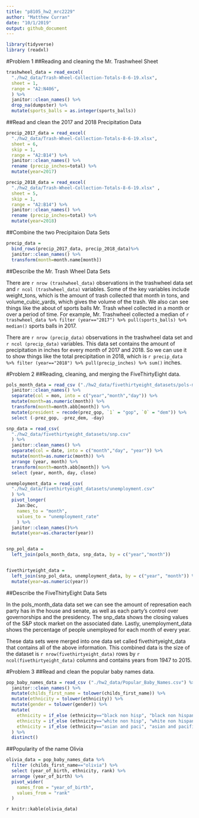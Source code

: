 ```yaml
---
title: "p8105_hw2_mrc2229"
author: "Matthew Curran"
date: "10/1/2019"
output: github_document
---
```


```r
library(tidyverse)
library (readxl)
```
#Problem 1
##Reading and cleaning the Mr. Trashwheel Sheet
```r
trashwheel_data = read_excel(
  "./hw2_data/Trash-Wheel-Collection-Totals-8-6-19.xlsx", 
  sheet = 1, 
  range = "A2:N406",
  ) %>%
  janitor::clean_names() %>%
  drop_na(dumpster) %>%
  mutate(sports_balls = as.integer(sports_balls))
```
##Read and clean the 2017 and 2018 Precipitation Data
```r
precip_2017_data = read_excel(
  "./hw2_data/Trash-Wheel-Collection-Totals-8-6-19.xlsx", 
  sheet = 6,
  skip = 1,
  range = "A2:B14") %>%
  janitor::clean_names() %>%
  rename (precip_inches=total) %>%
  mutate(year=2017)

precip_2018_data = read_excel(
  "./hw2_data/Trash-Wheel-Collection-Totals-8-6-19.xlsx" , 
  sheet = 5,
  skip = 1,
  range = "A2:B14") %>%
  janitor::clean_names() %>%
  rename (precip_inches=total) %>%
  mutate(year=2018)
```
##Combine the two Precipitaion Data Sets
```r
precip_data =
  bind_rows(precip_2017_data, precip_2018_data)%>%
  janitor::clean_names() %>%
  transform(month=month.name[month])
```
##Describe the Mr. Trash Wheel Data Sets

There are `r nrow (trashwheel_data)` observations in the trashwheel data set and `r ncol (trashwheel_data)` variables. Some of the key variables include weight_tons, which is the amount of trash collected that month in tons, and volume_cubic_yards, which gives the volume of the trash. We also can see things like the about of sports balls Mr. Trash wheel collected in a month or over a period of time. For example, Mr. Trashwheel collected a median of `r trashwheel_data %>% filter (year=="2017") %>% pull(sports_balls) %>% median()` sports balls in 2017.

There are `r nrow (precip_data)` observations in the trashwheel data set and `r ncol (precip_data)` variables. This data set contains the amount of precipitation in inches for every month of 2017 and 2018. So we can use it to show things like the total precipitation in 2018, which is `r precip_data %>% filter (year=="2018") %>% pull(precip_inches) %>% sum()` inches.

#Problem 2
##Reading, cleaning, and merging the FiveThirtyEight data.
```r
pols_month_data = read_csv ("./hw2_data/fivethirtyeight_datasets/pols-month.csv") %>%
  janitor::clean_names() %>%
  separate(col = mon, into = c("year","month","day")) %>%
  mutate(month=as.numeric(month)) %>%
  transform(month=month.abb[month]) %>%
  mutate(president = recode(prez_gop, `1` = "gop", `0` = "dem")) %>%
  select (-prez_gop, -prez_dem, -day)

snp_data = read_csv(
  "./hw2_data/fivethirtyeight_datasets/snp.csv"
  ) %>%
  janitor::clean_names() %>%
  separate(col = date, into = c("month","day", "year")) %>%
  mutate(month=as.numeric(month)) %>%
  arrange (year, month) %>%
  transform(month=month.abb[month]) %>%
  select (year, month, day, close)

unemployment_data = read_csv(
  "./hw2_data/fivethirtyeight_datasets/unemployment.csv"
  ) %>%
  pivot_longer(
    Jan:Dec,
    names_to = "month",
    values_to = "unemployment_rate"
    ) %>%
  janitor::clean_names()%>%
  mutate(year=as.character(year))


snp_pol_data = 
  left_join(pols_month_data, snp_data, by = c("year","month"))


fivethirtyeight_data = 
  left_join(snp_pol_data, unemployment_data, by = c("year", "month")) %>%
  mutate(year=as.numeric(year))
```

##Describe the FiveThirtyEight Data Sets

In the pols_month_data data set we can see the amount of represation each party has in the house and senate, as well as each party's control over governorships and the presidency. The snp_data shows the closing values of the S&P stock market on the associated date. Lastly, unemployment_data shows the percentage of people unemployed for each month of every year. 

These data sets were merged into one data set called fivethirtyeight_data that contains all of the above information. This combined data is the size of the dataset is `r nrow(fivethirtyeight_data)` rows by `r ncol(fivethirtyeight_data)` columns and contains years from 1947 to 2015.

#Problem 3
##Read and clean the popular baby names data.
```r
pop_baby_names_data = read_csv ("./hw2_data/Popular_Baby_Names.csv") %>%
  janitor::clean_names() %>%
  mutate(childs_first_name = tolower(childs_first_name)) %>%
  mutate(ethnicity = tolower(ethnicity)) %>%
  mutate(gender = tolower(gender)) %>%
  mutate(
    ethnicity = if_else (ethnicity=="black non hisp", "black non hispanic", ethnicity),
    ethnicity = if_else (ethnicity=="white non hisp", "white non hispanic", ethnicity),
    ethnicity = if_else (ethnicity=="asian and paci", "asian and pacific islander", ethnicity)
  ) %>%
  distinct()
```
##Popularity of the name Olivia
```r
olivia_data = pop_baby_names_data %>%
  filter (childs_first_name=="olivia") %>%
  select (year_of_birth, ethnicity, rank) %>%
  arrange (year_of_birth) %>%
  pivot_wider(
    names_from = "year_of_birth",
    values_from = "rank"
  )
```
`r knitr::kable(olivia_data)`
